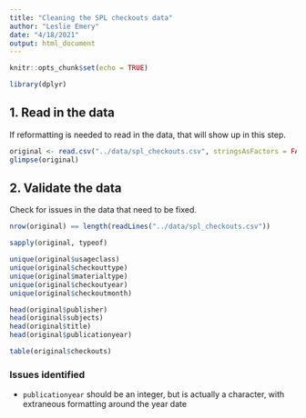 ```yaml
---
title: "Cleaning the SPL checkouts data"
author: "Leslie Emery"
date: "4/18/2021"
output: html_document
---
```


```r
knitr::opts_chunk$set(echo = TRUE)
```


```r
library(dplyr)
```

## 1. Read in the data

If reformatting is needed to read in the data, that will show up in this step.

```r
original <- read.csv("../data/spl_checkouts.csv", stringsAsFactors = FALSE)
glimpse(original)
```


## 2. Validate the data

Check for issues in the data that need to be fixed.

```r
nrow(original) == length(readLines("../data/spl_checkouts.csv"))
```

```r
sapply(original, typeof)
```

```r
unique(original$usageclass)
unique(original$checkouttype)
unique(original$materialtype)
unique(original$checkoutyear)
unique(original$checkoutmonth)

head(original$publisher)
head(original$subjects)
head(original$title)
head(original$publicationyear)

table(original$checkouts)
```


### Issues identified

* `publicationyear` should be an integer, but is actually a character, with extraneous formatting around the year date


